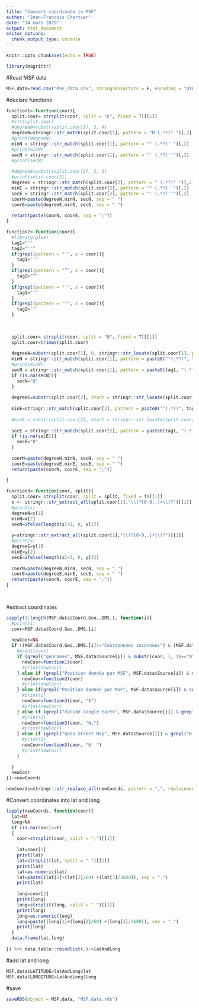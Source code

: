 ```yaml
---
title: "Convert coordinate in MSF"
author: "Jean-Francois Chartier"
date: "14 mars 2019"
output: html_document
editor_options: 
  chunk_output_type: console
---
```


```r
knitr::opts_chunk$set(echo = TRUE)
```

```r
library(magrittr)
```


#Read MSF data
```r
MSF.data=read.csv("MSF_data.csv", stringsAsFactors = F, encoding = "UTF-8", blank.lines.skip = T)

```

#declare functions
```r

function1<-function(coor){
  split.coor= strsplit(coor, split = "E", fixed = T)[[1]]
  #str(split.coor)
  #degreeN=substr(split.coor[1], 3, 4)
  degreeN=stringr::str_match(split.coor[1], pattern = "N (.*?)° ")[,2]
  #print(degreeN)
  minN = stringr::str_match(split.coor[1], pattern = "° (.*?)' ")[,2]
  #print(minN)
  secN = stringr::str_match(split.coor[1], pattern = "' (.*?)''")[,2]
  #print(secN)
  
  #degreeE=substr(split.coor[2], 2, 3)
  #print(split.coor[2])
  degreeE = stringr::str_match(split.coor[2], pattern = " (.*?)° ")[,2]
  minE = stringr::str_match(split.coor[2], pattern = "° (.*?)' ")[,2]
  secE = stringr::str_match(split.coor[2], pattern = "' (.*?)''")[,2]
  coorN=paste(degreeN,minN, secN, sep = " ")
  coorE=paste(degreeE,minE, secE, sep = " ")
  
  return(paste(coorN, coorE, sep = ";"))
}

function2<-function(coor){
  #library(glue)
  tag1="'"
  tag2="''"
  if(grepl(pattern = "’", x = coor)){
    tag1="’"
  }
  if(grepl(pattern = "”", x = coor)){
    tag2="”"
  }
  if(grepl(pattern = "’", x = coor)){
    tag1="’"
  }
  if(grepl(pattern = '"', x = coor)){
    tag2='"'
  }
  
  
  
  split.coor= strsplit(coor, split = "N", fixed = T)[[1]]
  split.coor=trimws(split.coor)
  
  degreeN=substr(split.coor[1], 0, stringr::str_locate(split.coor[1], pattern = "°")[1]-1) %>%trimws(.)
  minN = stringr::str_match(split.coor[1], pattern = paste0("°(.*?)", tag1))[,2]%>%trimws(.)
  #print(minN)
  secN = stringr::str_match(split.coor[1], pattern = paste0(tag1, "(.*?)", tag2))[,2]%>%trimws(.)
  if (is.na(secN)){
    secN="0"
  }
  
  degreeE=substr(split.coor[2], start = stringr::str_locate(split.coor[2], pattern = "°")[1]-3, stop = stringr::str_locate(split.coor[2], pattern = "°")[1]-1)%>%trimws(.)
  
  minE=stringr::str_match(split.coor[2], pattern = paste0("°(.*?)", tag1))[,2]%>%trimws(.)
  
  #minE = substr(split.coor[2], start = stringr::str_locate(split.coor[2], pattern = "°")[1]+1, stop = stringr::str_locate(split.coor[2], pattern = "°")[1]-1)
  
  secE = stringr::str_match(split.coor[2], pattern = paste0(tag1, "(.*?)", tag2))[,2]%>%trimws(.)
  if (is.na(secE)){
    secE="0"
  }
  
  coorN=paste(degreeN,minN, secN, sep = " ")
  coorE=paste(degreeE,minE, secE, sep = " ")
  return(paste(coorN, coorE, sep = ";"))
  
}

function3<-function(coor, split){
  split.coor= strsplit(coor, split = split, fixed = T)[[1]]
  x <- stringr::str_extract_all(split.coor[1],"\\(?[0-9,.]+\\)?")[[1]]
  #print(x)
  degreeN=x[1]
  minN=x[2]
  secN=ifelse(length(x)<3, 0, x[3])
  
  y=stringr::str_extract_all(split.coor[2],"\\(?[0-9,.]+\\)?")[[1]]
  #print(y)
  degreeE=y[1]
  minE=y[2]
  secE=ifelse(length(x)<3, 0, y[3])
  
  coorN=paste(degreeN,minN, secN, sep = " ")
  coorE=paste(degreeE,minE, secE, sep = " ")
  return(paste(coorN, coorE, sep = ";"))
}

  
```

#extract coordinates
```r
sapply(1:length(MSF.data$Coord.Geo..DMS.), function(i){
  #print(i)
  coor=MSF.data$Coord.Geo..DMS.[i]
  
  newCoor=NA
  if ((MSF.data$Coord.Geo..DMS.[i]!="Coordonnées inconnues") & (MSF.data$Coord.Geo..DMS.[i]!="State")){
    #print(coor)
    if (grepl("geonames", MSF.data$Source[i]) & substr(coor, 1, 1)=="N"){
      newCoor=function1(coor)
      #print(newCoor)
    } else if (grepl("Position donnée par MSF", MSF.data$Source[i]) & substr(coor, nchar(coor), nchar(coor))=="E"){
      newCoor=function2(coor)
      #print(newCoor)
    } else if(grepl("Position donnée par MSF", MSF.data$Source[i]) & substr(coor, 1, 1)=="N"){
      #print(i)
      newCoor=function3(coor, "E")
      #print(newCoor)
    } else if (grepl("Validé Google Earth", MSF.data$Source[i]) & grepl("N,",coor)){
      #print(i)
      newCoor=function3(coor, "N,")
      #print(newCoor)
    } else if (grepl("Open Street Map", MSF.data$Source[i]) & grepl("N  ",coor)){
      #print(i)
      newCoor=function3(coor, "N  ")
      #print(newCoor)
    }
    
  }
  newCoor
})->newCoords

newCoords=stringr::str_replace_all(newCoords, pattern = ",", replacement = ".")
```

#Convert coordinates into lat and long
```r
lapply(newCoords, function(coor){
  lat=NA
  long=NA
  if (is.na(coor)==F)
  {
    coor=strsplit(coor, split = ";")[[1]]
    
    lat=coor[1]
    print(lat)
    lat=strsplit(lat, split = " ")[[1]]
    print(lat)
    lat=as.numeric(lat)
    lat=paste((lat[1]+(lat[2]/60) +(lat[3]/3600)), sep = ".")
    print(lat)
    
    long=coor[2]
    print(long)
    long=strsplit(long, split = " ")[[1]]
    print(long)
    long=as.numeric(long)
    long=paste((long[1]+(long[2]/60) +(long[3]/3600)), sep = ".")
    print(long)
  }
  data.frame(lat,long)
  
}) %>% data.table::rbindlist(.)->latAndLong
```

#add lat and long
```r
MSF.data$LATITUDE=latAndLong$lat
MSF.data$LONGITUDE=latAndLong$long
```
#save
```r
saveRDS(object = MSF.data, "MSF.data.rds")
```

